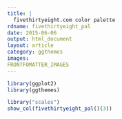 ---
title: |
  fivethirtyeight.com color palette
rdname: fivethirtyeight_pal
date: 2015-06-06
output: html_document
layout: article
category: ggthemes
images:
FRONTFOMATTER_IMAGES
---

```{r, echo = FALSE, message = FALSE}
library(ggplot2)
library(ggthemes)
```

```{r fivethirtyeight_pal, cache = TRUE}
library("scales")
show_col(fivethirtyeight_pal()(3))



```